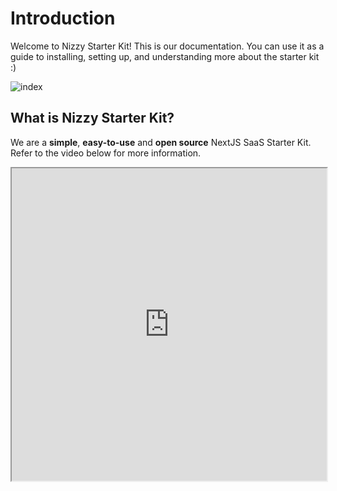# Introduction
 
Welcome to Nizzy Starter Kit! This is our documentation. You can use it as a guide to installing, setting up, and understanding more about the starter kit  :)

![index](/main.png)


## What is Nizzy Starter Kit?

We are a **simple**, **easy-to-use** and **open source** NextJS SaaS Starter Kit. Refer to the video below for more information. 

<iframe
    src="https://www.youtube.com/embed/Q6jDdtbkMIU?si=4ETmSGW-x6eTBby6"
    width="100%"
    height="500px"
    title="SWR-States"
  />


